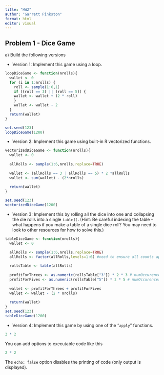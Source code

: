 ```yaml
---
title: "HW2"
author: "Garrett Pinkston"
format: html
editor: visual
---
```


## **Problem 1 - Dice Game**

a\) Build the following versions

-   Version 1: Implement this game using a loop.

```r

loopDiceGame <- function(nrolls){
  wallet <- 0
  for (i in 1:nrolls) {
    roll <- sample(1:6,1)
    if ((roll == 3) || (roll == 5)) {
    wallet <- wallet + (2 * roll)
    }
    wallet <- wallet - 2
  }
  return(wallet)
}

set.seed(123)
loopDiceGame(1200)
```

-   Version 2: Implement this game using built-in R vectorized functions.

```r

vectorizedDiceGame <- function(nrolls){
  wallet <- 0
  
  allRolls <- sample(1:6,nrolls,replace=TRUE)
  
  wallet <- (allRolls == 3 | allRolls == 5) * 2 *allRolls
  wallet <- sum(wallet) - (2*nrolls)
  
  return(wallet)
}

set.seed(123)
vectorizedDiceGame(1200)
```

-   Version 3: Implement this by rolling all the dice into one and collapsing the die rolls into a single `table()`. (Hint: Be careful indexing the table - what happens if you make a table of a single dice roll? You may need to look to other resources for how to solve this.)

```r
tableDiceGame <- function(nrolls){
  wallet <- 0

  allRolls <- sample(1:6,nrolls,replace=TRUE)
  allRolls <- factor(allRolls,levels=1:6) #need to ensure all counts appear in table (even if num wasn't rolled)
  
  rollsTable <- table(allRolls)
  
  profitForThrees <- as.numeric(rollsTable["3"]) * 2 * 3 # numOccurences * payoff * numberProfit
  profitForFives <- as.numeric(rollsTable["5"]) * 2 * 5 # numOccurences * payoff * numberProfit
  
  wallet <- profitForThrees + profitForFives
  wallet <- wallet - (2 * nrolls)
  
  return(wallet)
}
set.seed(123)
tableDiceGame(1200)
```

-   Version 4: Implement this game by using one of the “`apply`” functions.

```r
2 * 2
```


You can add options to executable code like this

```r
2 * 2
```

The `echo: false` option disables the printing of code (only output is displayed).
